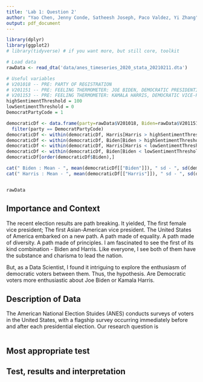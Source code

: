 ```yaml
---
title: 'Lab 1: Question 2'
author: "Yao Chen, Jenny Conde, Satheesh Joseph, Paco Valdez, Yi Zhang"
output: pdf_document
---
```


```r
library(dplyr)
library(ggplot2) 
# library(tidyverse) # if you want more, but still core, toolkit
```

```r
# Load data
rawData <- read_dta('data/anes_timeseries_2020_stata_20210211.dta')

# Useful variables
# V201018 -- PRE: PARTY OF REGISTRATION
# V201151 -- PRE: FEELING THERMOMETER: JOE BIDEN, DEMOCRATIC PRESIDENTIAL CANDIDATE
# V201153 -- PRE: FEELING THERMOMETER: KAMALA HARRIS, DEMOCRATIC VICE-PRESIDENTIAL CANDIDATE
highSentimentThreshold = 100
lowSentimentThreshold = 0
DemocratPartyCode = 1

democraticDf <- data.frame(party=rawData$V201018, Biden=rawData$V201151, Harris = rawData$V201153) %>% 
  filter(party == DemocratPartyCode)
democraticDf <- within(democraticDf, Harris[Harris > highSentimentThreshold] <- highSentimentThreshold)
democraticDf <- within(democraticDf, Biden[Biden > highSentimentThreshold] <- highSentimentThreshold)
democraticDf <- within(democraticDf, Harris[Harris < lowSentimentThreshold] <- lowSentimentThreshold)
democraticDf <- within(democraticDf, Biden[Biden < lowSentimentThreshold] <- lowSentimentThreshold)
democraticDf[order(democraticDf$Biden),]

cat(" Biden : Mean - ", mean(democraticDf[["Biden"]]), " sd - ", sd(democraticDf[["Biden"]]), "\n")
cat(" Harris : Mean - ", mean(democraticDf[["Harris"]]), " sd - ", sd(democraticDf[["Harris"]]), "\n")
```


```

rawData
```

## Importance and Context
The recent election results are path breaking.
It yielded, The first female vice president; The first Asian-American vice president. 
The United States of America embarked on a new path. 
A path made of equality. A path made of diversity. A path made of principles.
I am fascinated to see the first of its kind combination - Biden and Harris.
Like everyone, I see both of them have the substance and charisma to lead the nation.

But, as a Data Scientist, I found it intriguing to explore the enthusiasm of democratic voters between them. 
Thus, the hypothesis.
Are Democratic voters more enthusiastic about Joe Biden or Kamala Harris.

## Description of Data
<!-- Explain how your research question is operationalized, including whether the variables you create are appropriate to study the concepts in question. --> 
The American National Election Stuides (ANES) conducts surveys of voters in the United States, with a flagship survey occurring immediately before and after each presidential election. 
Our research question is 

<!-- What are some basic features of the data distribution? --> 
<!-- What changes do you make to the data and why? --> 
```r

```

## Most appropriate test 
<!-- Explain which test is the most appropriate to answer your question and why it is the most appropriate --> 
<!-- List every assumption that your test requires and evaluate it. -->

## Test, results and interpretation
<!-- What are the results of your test? --> 
<!-- What do the results of this test mean? What is the practical significance? --> 